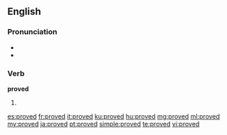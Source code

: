 ==English==

{{rank|island|special|memory|936|proved|plan|pain|official}}

===Pronunciation===
* {{IPA|/ˈpruːvd/}}
* {{audio|en-us-proved.ogg|Audio (US)}}

===Verb===
'''proved'''

# {{past of|[[prove]]}}

[[es:proved]]
[[fr:proved]]
[[it:proved]]
[[ku:proved]]
[[hu:proved]]
[[mg:proved]]
[[ml:proved]]
[[my:proved]]
[[ja:proved]]
[[pt:proved]]
[[simple:proved]]
[[te:proved]]
[[vi:proved]]